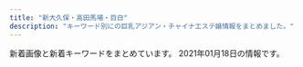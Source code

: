 ```yaml
---
title: "新大久保・高田馬場・目白"
description: "キーワード別にの巨乳アジアン・チャイナエステ嬢情報をまとめました。"
---
```


新着画像と新着キーワードをまとめています。
2021年01月18日の情報です。

<DmmAffiliateIns />
<KeywordTable
  shops={
    [
    {
        "name": "Lovely Heart \u5927\u4e45\u4fdd\u5225\u9928",
        "keywords": {
            "C": 35
        },
        "station": "JR\u5927\u4e45\u4fdd\u99c5\u5317\u53e3",
        "img_links": [
            "http://aes-treat.com/scdl/staff/11131mb.jpg",
            "http://aes-treat.com/scdl/staff/10721.jpg",
            "http://aes-treat.com/scdl/staff/11041.jpg",
            "http://aes-treat.com/scdl/staff/11051mb.jpg",
            "http://aes-treat.com/scdl/staff/10981.jpg",
            "http://aes-treat.com/scdl/staff/10721mb.jpg",
            "http://aes-treat.com/scdl/staff/11111.jpg",
            "http://aes-treat.com/scdl/staff/11091.jpg",
            "http://aes-treat.com/scdl/staff/10171mb.jpg",
            "http://aes-treat.com/scdl/staff/10651mb.jpg",
            "http://aes-treat.com/scdl/staff/10902.jpg",
            "http://aes-treat.com/scdl/staff/10981mb.jpg",
            "http://aes-treat.com/scdl/staff/10841.jpg",
            "http://aes-treat.com/scdl/staff/11121.jpg",
            "http://aes-treat.com/scdl/staff/10891.jpg",
            "http://aes-treat.com/scdl/staff/10842.jpg",
            "http://aes-treat.com/scdl/staff/10771.jpg",
            "http://aes-treat.com/scdl/staff/10941.jpg",
            "http://aes-treat.com/img/ttl_sister.png",
            "http://aes-treat.com/pic/top1.jpg",
            "http://aes-treat.com/scdl/staff/10811mb.jpg",
            "http://aes-treat.com/scdl/staff/10941mb.jpg",
            "http://aes-treat.com/scdl/staff/10861.jpg",
            "http://aes-treat.com/scdl/staff/10171.jpg",
            "http://aes-treat.com/i/files/homeimg.jpg",
            "http://aes-treat.com/scdl/staff/10901.jpg",
            "http://aes-treat.com/scdl/staff/10841mb.jpg",
            "http://aes-treat.com/scdl/staff/11161mb.jpg",
            "http://aes-treat.com/scdl/staff/10891mb.jpg",
            "http://aes-treat.com/pic/top2.jpg",
            "http://aes-treat.com/scdl/staff/11081.jpg",
            "http://aes-treat.com/scdl/staff/11151mb.jpg",
            "http://aes-treat.com/scdl/staff/10651.jpg",
            "http://aes-treat.com/img/ttl_staff.png",
            "http://aes-treat.com/scdl/staff/11151.jpg",
            "http://aes-treat.com/scdl/staff/10972.jpg",
            "http://aes-treat.com/scdl/staff/10861mb.jpg",
            "http://aes-treat.com/img/ttl_att.png",
            "http://aes-treat.com/img/ttl_mobile.jpg",
            "http://aes-treat.com/scdl/staff/11121mb.jpg",
            "http://aes-treat.com/scdl/staff/11091mb.jpg",
            "http://aes-treat.com/scdl/staff/11131.jpg",
            "http://aes-treat.com/scdl/staff/10811.jpg",
            "http://aes-treat.com/img/ttl_nouka.jpg",
            "http://aes-treat.com/scdl/staff/10771mb.jpg",
            "http://aes-treat.com/scdl/staff/11162.jpg",
            "http://aes-treat.com/scdl/staff/11111mb.jpg",
            "http://aes-treat.com/scdl/staff/10681mb.jpg",
            "http://aes-treat.com/scdl/staff/11171mb.jpg",
            "http://aes-treat.com/scdl/staff/11041mb.jpg",
            "http://aes-treat.com/scdl/staff/11081mb.jpg",
            "http://aes-treat.com/scdl/staff/10681.jpg",
            "http://aes-treat.com/scdl/staff/11161.jpg",
            "http://aes-treat.com/scdl/staff/10971mb.jpg",
            "http://aes-treat.com/scdl/staff/11171.jpg",
            "http://aes-treat.com/scdl/staff/11101mb.jpg",
            "http://aes-treat.com/scdl/staff/10971.jpg",
            "http://aes-treat.com/pic/head.jpg",
            "http://aes-treat.com/img/ttl_attbnr.jpg",
            "http://aes-treat.com/scdl/staff/10901mb.jpg",
            "http://aes-treat.com/scdl/staff/11101.jpg",
            "http://aes-treat.com/scdl/staff/11051.jpg",
            "http://aes-treat.com/img/system/campaign.jpg"
        ],
        "url": "http://aes-treat.com/"
    },
    {
        "url": "https://est-hana.com/",
        "keywords": {
            "E": 3,
            "C": 41
        },
        "station": "JR\u5927\u4e45\u4fdd\u99c5\u5317\u53e3",
        "img_links": [
            "https://est-hana.com/img/material/photorenew2rev1.jpg",
            "https://est-hana.com/img/material/month.png",
            "https://est-hana.com/img/girl/thumb/smain1912da4fa2da2e801312734721e1a44d8e19.jpg",
            "https://est-hana.com/img/girl/list/s86_face.jpg",
            "https://est-hana.com/img/material/returnbtn.png",
            "https://est-hana.com/img/girl/list/sface18449673a0eecbfdaab27d1a016ce6f4281.jpg",
            "https://est-hana.com/img/girl/thumb/smain1902e7f2a11706f93c08ab1eb76c57c0a501.jpg",
            "https://est-hana.com/img/girl/list/s88_face.jpg",
            "https://est-hana.com/img/girl/pickup/topgirl20140502225842.png",
            "https://est-hana.com/img/girl/main/s88_1.jpg",
            "https://est-hana.com/img/girl/list/slist199a8b144d9cbd006fc9dffdf23ad77de07.jpg",
            "https://est-hana.com/img/girl/thumb/s139_1.jpg",
            "https://est-hana.com/img/girl/pickup/pickup20181218104555.jpg",
            "https://est-hana.com/img/material/gm3_rollout.png",
            "https://est-hana.com/img/material/top_t3.png",
            "https://est-hana.com/img/material/staffdetail_t1.png",
            "https://est-hana.com/img/material/topflashimg1.jpg",
            "https://est-hana.com/img/girl/pickup/pickup20191214162524.jpg",
            "https://est-hana.com/img/girl/pickup/pickup20190118192257.jpg",
            "https://est-hana.com/img/material/click_tel_btn.png",
            "https://est-hana.com/img/girl/main/s77_1.jpg",
            "https://est-hana.com/img/girl/list/slist19753ce52e0264e81a8a42e5d3c84dd833e.jpg",
            "https://est-hana.com/img/material/sys_course1_rev2.png",
            "https://est-hana.com/img/girl/list/s139_list.jpg",
            "https://est-hana.com/img/girl/list/sface8365230fc40840a020ba3ed47600db4b4a.jpg",
            "https://est-hana.com/img/girl/list/s173_list.jpg",
            "https://est-hana.com/img/girl/thumb/smain1991a8b144d9cbd006fc9dffdf23ad77de07.jpg",
            "https://est-hana.com/img/girl/list/slist19053cc33bb85f739f63e84c2ae2c41c2eb.jpg",
            "https://est-hana.com/img/material/massap1.jpg",
            "https://est-hana.com/img/girl/list/s86_list.jpg",
            "https://est-hana.com/img/girl/thumb/s77_1.jpg",
            "https://est-hana.com/img/girl/main/s139_1.jpg",
            "https://est-hana.com/img/material/hosi5.png",
            "https://est-hana.com/img/girl/list/slist193a69a1a063a3159e298d18b691542266d.jpg",
            "https://est-hana.com/img/girl/list/sface191ec56c0d5cc68365ea11e2e52a40272d8.jpg",
            "https://est-hana.com/img/girl/main/smain1901e7f2a11706f93c08ab1eb76c57c0a501.jpg",
            "https://est-hana.com/img/girl/main/s75_1.jpg",
            "https://est-hana.com/img/girl/pickup/topgirl20141227182718.png",
            "https://est-hana.com/img/girl/list/slist110d5ce8a5906e2cdaf90af47c9395e0dff.jpg",
            "https://est-hana.com/img/girl/list/s180_face.jpg",
            "https://est-hana.com/img/material/gm5_rollout.png",
            "https://est-hana.com/img/girl/main/smain1911ec56c0d5cc68365ea11e2e52a40272d8.jpg",
            "https://est-hana.com/img/girl/thumb/smain1891e9ae2d8752cd8b9474ebd62df9909f9b.jpg",
            "https://est-hana.com/img/material/accsess_station.png",
            "https://est-hana.com/img/material/massap7.jpg",
            "https://est-hana.com/img/material/systme_t2.png",
            "https://est-hana.com/img/material/top_t2_img_rev2.jpg",
            "https://est-hana.com/img/girl/pickup/topgirl20180308214256.png",
            "https://est-hana.com/img/girl/pickup/topgirl20180526173824.png",
            "https://est-hana.com/img/girl/pickup/topgirl20161016054301.png",
            "https://est-hana.com/img/material/m1.png",
            "https://est-hana.com/img/girl/thumb/s173_2.jpg",
            "https://est-hana.com/img/material/detailwaku.png",
            "https://est-hana.com/img/girl/main/smain1871110bf62c88dcefca310cdc127f9b11f2.jpg",
            "https://est-hana.com/img/girl/thumb/smain197153ce52e0264e81a8a42e5d3c84dd833e.jpg",
            "https://est-hana.com/img/material/gm2_rollout.png",
            "https://est-hana.com/img/girl/pickup/pickup20190121202926.jpg",
            "https://est-hana.com/img/girl/thumb/s86_1.jpg",
            "https://est-hana.com/img/girl/thumb/smain18725b09cd881b1f036f9f4970616c10b474.jpg",
            "https://est-hana.com/img/girl/list/s173_face.jpg",
            "https://est-hana.com/img/material/d18.png",
            "https://est-hana.com/img/girl/main/smain1931e3a7504f14e2050f14cb6782d72bb46c.jpg",
            "https://est-hana.com/img/girl/thumb/s173_1.jpg",
            "https://est-hana.com/img/girl/thumb/smain193281777917c863b2cd265723b9cb5a3c32.jpg",
            "https://est-hana.com/img/girl/main/s173_1.jpg",
            "https://est-hana.com/img/girl/thumb/s77_2.jpg",
            "https://est-hana.com/img/material/staff_t1rev1.png",
            "https://est-hana.com/img/material/staff_t1.png",
            "https://est-hana.com/img/material/day.png",
            "https://est-hana.com/img/material/top_t5.png",
            "https://est-hana.com/img/girl/pickup/pickup20190118192153.jpg",
            "https://est-hana.com/img/girl/main/s86_1.jpg",
            "https://est-hana.com/img/girl/list/sface189e9ae2d8752cd8b9474ebd62df9909f9b.jpg",
            "https://est-hana.com/img/material/line1.png",
            "https://est-hana.com/img/girl/list/sface187386757ea62d773ca58e2457fc23b8e13.jpg",
            "https://est-hana.com/img/girl/list/sface110404ef9fc79e2a0a04d64b621c22a0c77.jpg",
            "https://est-hana.com/img/girl/list/sface193e3a7504f14e2050f14cb6782d72bb46c.jpg",
            "https://est-hana.com/img/girl/pickup/pickup20190528135649.jpg",
            "https://est-hana.com/img/girl/pickup/topgirl20140510202547.png",
            "https://est-hana.com/img/material/top_twitter.png",
            "https://est-hana.com/img/girl/pickup/pickup20141227182613.jpeg",
            "https://est-hana.com/img/material/gm1_rollout.png",
            "https://est-hana.com/img/girl/list/s139_face.jpg",
            "https://est-hana.com/img/material/top_t2.png",
            "https://est-hana.com/img/material/sys_etc.png",
            "https://est-hana.com/img/girl/thumb/smain184249673a0eecbfdaab27d1a016ce6f4281.jpg",
            "https://est-hana.com/img/girl/thumb/smain1871110bf62c88dcefca310cdc127f9b11f2.jpg",
            "https://est-hana.com/img/material/sys_course3_rev1.png",
            "https://est-hana.com/img/material/top_t4.png",
            "https://est-hana.com/img/material/sys_course2_rev2.png",
            "https://est-hana.com/img/girl/pickup/pickup20190227121102.jpg",
            "https://est-hana.com/img/material/w1.png",
            "https://est-hana.com/img/girl/list/s77_list.jpg",
            "https://est-hana.com/img/girl/thumb/smain1913da4fa2da2e801312734721e1a44d8e19.jpg",
            "https://est-hana.com/img/girl/main/smain1891e9ae2d8752cd8b9474ebd62df9909f9b.jpg",
            "https://est-hana.com/img/material/gm4_rollout.png",
            "https://est-hana.com/img/girl/pickup/pickup20191208191053.jpg",
            "https://est-hana.com/img/girl/list/s77_face.jpg",
            "https://est-hana.com/img/girl/pickup/topgirl20190528141109.png",
            "https://est-hana.com/img/whatnew/20200401_mask.jpg",
            "https://est-hana.com/img/girl/main/smain197153ce52e0264e81a8a42e5d3c84dd833e.jpg",
            "https://est-hana.com/img/material/massap4.jpg",
            "https://est-hana.com/img/material/photorenew4.jpg",
            "https://est-hana.com/img/material/massap5.jpg",
            "https://est-hana.com/img/whatnew/20200304.jpg",
            "https://est-hana.com/img/material/photorenew3.jpg",
            "https://est-hana.com/img/girl/thumb/smain184149673a0eecbfdaab27d1a016ce6f4281.jpg",
            "https://est-hana.com/img/girl/thumb/smain19725e2ed7efe2de621955e09d12295a13ee.jpg",
            "https://est-hana.com/img/girl/list/slist8365230fc40840a020ba3ed47600db4b4a.jpg",
            "https://est-hana.com/img/material/massap3.jpg",
            "https://est-hana.com/img/girl/list/sface19753ce52e0264e81a8a42e5d3c84dd833e.jpg",
            "https://est-hana.com/img/girl/thumb/smain1911ec56c0d5cc68365ea11e2e52a40272d8.jpg",
            "https://est-hana.com/img/girl/list/sface190e7f2a11706f93c08ab1eb76c57c0a501.jpg",
            "https://est-hana.com/img/girl/list/slist18449673a0eecbfdaab27d1a016ce6f4281.jpg",
            "https://est-hana.com/img/girl/list/slist187110f9d5212fd19d8b8410ec6bff294e6.jpg",
            "https://est-hana.com/img/girl/thumb/s88_1.jpg",
            "https://est-hana.com/img/girl/list/s163_list.jpg",
            "https://est-hana.com/img/girl/pickup/pickup20180526173711.jpg",
            "https://est-hana.com/img/girl/list/slist191ec56c0d5cc68365ea11e2e52a40272d8.jpg",
            "https://est-hana.com/img/girl/list/s88_list.jpg",
            "https://est-hana.com/img/camp/camp20210101.png",
            "https://est-hana.com/img/material/top_t6.png",
            "https://est-hana.com/img/girl/list/s75_list.jpg",
            "https://est-hana.com/img/material/massap6.jpg",
            "https://est-hana.com/img/girl/thumb/smain1901e7f2a11706f93c08ab1eb76c57c0a501.jpg",
            "https://est-hana.com/img/material/infopanel.png",
            "https://est-hana.com/img/material/sframe2014.png",
            "https://est-hana.com/img/material/gm6_rollout.png",
            "https://est-hana.com/img/material/photorenew1.jpg",
            "https://est-hana.com/img/girl/pickup/pickup20180830201105.jpg",
            "https://est-hana.com/img/girl/thumb/s75_1.jpg",
            "https://est-hana.com/img/girl/list/s180_list.jpg",
            "https://est-hana.com/img/girl/list/s163_face.jpg",
            "https://est-hana.com/img/material/hosi4.png",
            "https://est-hana.com/img/girl/thumb/s180_1.jpg",
            "https://est-hana.com/img/material/age.png",
            "https://est-hana.com/img/material/massa_t1.png",
            "https://est-hana.com/img/girl/main/s180_1.jpg",
            "https://est-hana.com/img/material/systme_t1.png",
            "https://est-hana.com/img/material/accsess_picter2.jpg",
            "https://est-hana.com/img/girl/main/smain1991a8b144d9cbd006fc9dffdf23ad77de07.jpg",
            "https://est-hana.com/img/girl/list/sface199a8b144d9cbd006fc9dffdf23ad77de07.jpg",
            "https://est-hana.com/img/girl/main/smain184149673a0eecbfdaab27d1a016ce6f4281.jpg",
            "https://est-hana.com/img/material/massap2.jpg",
            "https://est-hana.com/img/girl/list/slist189e9ae2d8752cd8b9474ebd62df9909f9b.jpg",
            "https://est-hana.com/img/girl/list/s75_face.jpg",
            "https://est-hana.com/img/material/photorenew5.jpg",
            "https://est-hana.com/img/girl/pickup/topgirl20180908131653.png",
            "https://est-hana.com/img/girl/thumb/s77_3.jpg",
            "https://est-hana.com/img/material/sys_option.png",
            "https://est-hana.com/img/whatnew/20200401min60.jpg",
            "https://est-hana.com/img/girl/thumb/smain1931e3a7504f14e2050f14cb6782d72bb46c.jpg"
        ],
        "name": "\u82b1"
    },
    {
        "keywords": {
            "86": 5,
            "E": 2,
            "D": 4,
            "C": 3,
            "88": 4
        },
        "img_links": [
            "http://www.aromaonly1.com/uploads/18799c1985ca7d1cd026808323ec51c2.jpg",
            "http://www.aromaonly1.com/uploads/b43afdf6c0db7020b472f89b05664984.jpg",
            "http://www.aromaonly1.com/images/index_01.jpg",
            "http://www.aromaonly1.com/uploads/822de08541e5f0a03b8fdd99ac777097.jpg",
            "http://www.aromaonly1.com/uploads/8e9e8b4d89b256773f17dff61368328c.jpg",
            "http://www.aromaonly1.com/uploads/ac75f516de3602f2ed5de1d9e2383a35.jpg",
            "http://www.aromaonly1.com/uploads/015cba9c432d730d26583fe998534fa6.jpg",
            "http://www.aromaonly1.com/images/index_12.jpg",
            "http://www.aromaonly1.com/uploads/2f5941103973429d3981087968a845a3.jpg",
            "http://www.aromaonly1.com/uploads/0d74a4af5e268e3562daa56048c13906.jpg",
            "http://www.aromaonly1.com/uploads/56e94a67d1aa4ea89d5f2064a387ab96.jpg",
            "http://www.aromaonly1.com/uploads/66dc68de1f9c001b6f15d52303314efc.jpg",
            "http://www.aromaonly1.com/images/index_18.jpg",
            "http://www.aromaonly1.com/images/link_10.jpg",
            "http://www.aromaonly1.com/images/index_02.jpg",
            "http://www.aromaonly1.com/uploads/c24b4a66b959c50d941c227e2167e47a.jpg",
            "http://www.aromaonly1.com/images/index_14.jpg",
            "http://www.aromaonly1.com/images/index_07.jpg",
            "http://www.aromaonly1.com/images/service_11.jpg",
            "http://www.aromaonly1.com/images/index_08.jpg",
            "http://www.aromaonly1.com/images/index_15.jpg",
            "http://www.aromaonly1.com/images/interior_10.jpg",
            "http://www.aromaonly1.com/images/service_10.jpg",
            "http://www.aromaonly1.com/images/index_21.jpg",
            "http://www.aromaonly1.com/uploads/6d6161355034da26e622af1b5469296f.jpg",
            "http://www.aromaonly1.com/images/index_06.jpg",
            "http://www.aromaonly1.com/uploads/3e6ede4dd71b9611bfc0fc01fff82057.jpg",
            "http://www.aromaonly1.com/uploads/33c6d79a06e306e309deefd74daa5ef6.jpg",
            "http://www.aromaonly1.com/images/index_03.jpg",
            "http://www.aromaonly1.com/uploads/269045fb02ee17a03b99afcdabc449fa.jpg",
            "http://www.aromaonly1.com/images/index_05.jpg",
            "http://www.aromaonly1.com/images/index_11.jpg",
            "http://www.aromaonly1.com/uploads/e01fa669285bc99ba782abfd90a08bb2.jpg",
            "http://www.aromaonly1.com/images/index_04.jpg",
            "http://www.aromaonly1.com/images/index_17.jpg",
            "http://www.aromaonly1.com/images/index_19.jpg",
            "http://www.aromaonly1.com/images/fanhui.png",
            "http://www.aromaonly1.com/uploads/5f4083d49285cbe64774b1bd70e86150.jpg",
            "http://www.aromaonly1.com/images/index_16.jpg",
            "http://www.aromaonly1.com/uploads/a4bfacdc272e1f3c3ee9884036dbf094.jpg",
            "http://www.aromaonly1.com/images/index_20.jpg",
            "http://www.aromaonly1.com/my_work/images/pic1.png",
            "http://www.aromaonly1.com/uploads/305e7816c9390b899011ef6e82855b7d.jpg",
            "http://www.aromaonly1.com/images/girls_10.jpg"
        ],
        "station": "JR\u9ad8\u7530\u99ac\u5834\u99c5",
        "url": "http://www.aromaonly1.com/",
        "name": "NEW ONLY ONE"
    },
    {
        "station": "JR\u9ad8\u7530\u99ac\u5834\u99c5\u65e9\u7a32\u7530\u53e3",
        "name": "\u98a8\u96c5\u5802 \uff5e\u3075\u3046\u304c\u3069\u3046\uff5e",
        "img_links": [
            "http://www.kity.work/staff/an.jpg",
            "http://www.kity.work/images/interior_t.jpg",
            "http://www.kity.work/images/head.jpg",
            "http://www.kity.work/images/s1.png",
            "http://www.kity.work/images/ac2.jpg",
            "http://www.kity.work/images/staff_t.jpg",
            "http://www.kity.work/images/2.jpg",
            "http://www.kity.work/images/tel.jpg",
            "http://www.kity.work/staff/minami.jpg",
            "http://www.kity.work/images/4.jpg",
            "http://www.kity.work/images/tg.jpg",
            "http://www.kity.work/img/aoi2.jpg",
            "http://www.kity.work/img/an2.jpg",
            "http://www.kity.work/staff/aoi.jpg",
            "http://www.kity.work/images/sys.jpg",
            "http://www.kity.work/img/minami1.jpg",
            "http://www.kity.work/images/news.jpg",
            "http://www.kity.work/img/an1.jpg",
            "http://www.kity.work/img/sara1.jpg",
            "http://www.kity.work/img/yuka1.jpg",
            "http://www.kity.work/img/minami2.jpg",
            "http://www.kity.work/images/5.jpg",
            "http://www.kity.work/img/aoi1.jpg",
            "http://www.kity.work/staff/sara.jpg",
            "http://www.kity.work/images/3.jpg",
            "http://www.kity.work/img/sara2.jpg",
            "http://www.kity.work/images/s1.jpg",
            "http://www.kity.work/images/1.jpg",
            "http://www.kity.work/images/int2.jpg",
            "http://www.kity.work/img/yuka2.jpg",
            "http://www.kity.work/staff/yuka.jpg",
            "http://www.kity.work/images/int1.jpg",
            "http://www.kity.work/images/up.jpg",
            "http://www.kity.work/images/s2.jpg"
        ],
        "keywords": {},
        "url": "http://www.kity.work/"
    },
    {
        "name": "\u7f8e\u82b1\u9999",
        "url": "https://relax501.webnode.jp/",
        "station": "JR\u65b0\u5927\u4e45\u4fdd\u99c5",
        "img_links": [
            "https://relax501.webnode.jp/_files/200000078-d0097d0099/200/madoka-0.jpg",
            "https://relax501.webnode.jp/_files/200000067-9be369be38/r1.jpg",
            "https://relax501.webnode.jp/_files/200000067-9be369be38/200/r1.jpg",
            "https://relax501.webnode.jp/_files/200000078-d0097d0099/madoka-0.jpg",
            "https://relax501.webnode.jp/_files/200000081-8d1f18d1f3/yuu.jpg",
            "https://relax501.webnode.jp/_files/200000065-1b9391b93c/2_22.jpg",
            "https://relax501.webnode.jp/_files/200000068-1dc6f1dc72/r2.jpg",
            "https://relax501.webnode.jp/_files/200000088-2c2d72c2da/200/rogo.jpg",
            "https://relax501.webnode.jp/_files/200000063-6c3f06c3f2/top-34.jpg",
            "https://relax501.webnode.jp/_files/200000065-1b9391b93c/200/2_22.jpg",
            "https://relax501.webnode.jp/_files/200000080-8e8bb8e8bd/yuki-8.jpg",
            "https://relax501.webnode.jp/_files/200000019-1f1a31f1a5/200/33.jpg",
            "https://relax501.webnode.jp/_files/200000063-6c3f06c3f2/200/top-34.jpg",
            "https://relax501.webnode.jp/_files/200000077-64e7364e77/200/anna-2.jpg",
            "https://relax501.webnode.jp/_files/200000080-8e8bb8e8bd/200/yuki-8.jpg",
            "https://relax501.webnode.jp/_files/200000077-64e7364e77/anna-2.jpg",
            "https://relax501.webnode.jp/_files/200000068-1dc6f1dc72/200/r2.jpg",
            "https://relax501.webnode.jp/_files/200000081-8d1f18d1f3/200/yuu.jpg"
        ],
        "keywords": {}
    },
    {
        "station": "JR\u5927\u4e45\u4fdd\u99c5\u5317\u53e3",
        "keywords": {},
        "img_links": [
            "http://kobo.mssg.jp/layer/images/top/top_08.png",
            "http://kobo.mssg.jp/images/info.png",
            "http://kobo.mssg.jp/layer/images/top/top_03.jpg",
            "http://kobo.mssg.jp/images/staff_8a.jpg",
            "http://kobo.mssg.jp/layer/images/top/top_01.jpg",
            "http://kobo.mssg.jp/layer/images/top/top_05.jpg",
            "http://kobo.mssg.jp/images/staff_bj4.png",
            "http://kobo.mssg.jp/images/staff_4.jpg",
            "http://kobo.mssg.jp/images/s_info.png",
            "http://kobo.mssg.jp/images/staff_5.jpg",
            "http://kobo.mssg.jp/layer/images/top.jpg",
            "http://kobo.mssg.jp/images/staff_bj1.png",
            "http://kobo.mssg.jp/layer/images/top/top_04.jpg",
            "http://kobo.mssg.jp/layer/images/top/top_06.jpg",
            "http://kobo.mssg.jp/images/staff_9b.jpg",
            "http://kobo.mssg.jp/images/staff_10a.jpg",
            "http://kobo.mssg.jp/images/staff_9a.jpg",
            "http://kobo.mssg.jp/layer/images/top/top_02.jpg",
            "http://kobo.mssg.jp/images/wenzi-staff.png",
            "http://kobo.mssg.jp/images/top2.jpg",
            "http://kobo.mssg.jp/images/staff_2a.jpg",
            "http://kobo.mssg.jp/images/top1.jpg",
            "http://kobo.mssg.jp/images/staff_2b.jpg",
            "http://kobo.mssg.jp/images/staff_8.jpg",
            "http://kobo.mssg.jp/images/1.jpg"
        ],
        "url": "http://kobo.mssg.jp/",
        "name": "\u6c34\u8272-\u30df\u30ba\u30a4\u30ed-"
    },
    {
        "url": "http://aes-salon.com/",
        "img_links": [
            "http://aes-salon.com/scdl/staff/10601.jpg",
            "http://aes-salon.com/img/ttl_staff.png",
            "http://aes-salon.com/i/files/homeimg.jpg",
            "http://aes-salon.com/pic/top2.jpg",
            "http://aes-salon.com/scdl/staff/10631.jpg",
            "http://aes-salon.com/scdl/staff/10602.jpg",
            "http://aes-salon.com/scdl/staff/10251.jpg",
            "http://aes-salon.com/scdl/staff/10462.jpg",
            "http://aes-salon.com/scdl/staff/10562.jpg",
            "http://aes-salon.com/scdl/staff/10092.jpg",
            "http://aes-salon.com/scdl/staff/10561mb.jpg",
            "http://aes-salon.com/img/access/road1.jpg",
            "http://aes-salon.com/scdl/staff/10122.jpg",
            "http://aes-salon.com/img/access/road4.jpg",
            "http://aes-salon.com/scdl/staff/10252.jpg",
            "http://aes-salon.com/scdl/staff/10631mb.jpg",
            "http://aes-salon.com/img/ttl_nouka.jpg",
            "http://aes-salon.com/scdl/staff/10671mb.jpg",
            "http://aes-salon.com/scdl/staff/10671.jpg",
            "http://aes-salon.com/img/access/road2.jpg",
            "http://aes-salon.com/scdl/staff/10411.jpg",
            "http://aes-salon.com/img/ttl_att.png",
            "http://aes-salon.com/scdl/staff/10571mb.jpg",
            "http://aes-salon.com/scdl/staff/10412.jpg",
            "http://aes-salon.com/scdl/staff/10502.jpg",
            "http://aes-salon.com/scdl/staff/10441mb.jpg",
            "http://aes-salon.com/scdl/staff/10641mb.jpg",
            "http://aes-salon.com/scdl/staff/10511mb.jpg",
            "http://aes-salon.com/scdl/staff/10471.jpg",
            "http://aes-salon.com/scdl/staff/10091.jpg",
            "http://aes-salon.com/scdl/staff/10342.jpg",
            "http://aes-salon.com/scdl/staff/10601mb.jpg",
            "http://aes-salon.com/scdl/staff/10592.jpg",
            "http://aes-salon.com/scdl/staff/10591mb.jpg",
            "http://aes-salon.com/scdl/staff/10351mb.jpg",
            "http://aes-salon.com/scdl/staff/10661mb.jpg",
            "http://aes-salon.com/img/access/roaddm.png",
            "http://aes-salon.com/scdl/staff/10411mb.jpg",
            "http://aes-salon.com/scdl/staff/10341mb.jpg",
            "http://aes-salon.com/scdl/staff/10641.jpg",
            "http://aes-salon.com/img/access/road3.jpg",
            "http://aes-salon.com/scdl/staff/10291mb.jpg",
            "http://aes-salon.com/scdl/staff/10121mb.jpg",
            "http://aes-salon.com/scdl/staff/10081.jpg",
            "http://aes-salon.com/scdl/staff/10591.jpg",
            "http://aes-salon.com/scdl/staff/10501.jpg",
            "http://aes-salon.com/scdl/staff/10082.jpg",
            "http://aes-salon.com/scdl/staff/10621.jpg",
            "http://aes-salon.com/scdl/staff/10351.jpg",
            "http://aes-salon.com/scdl/staff/10461.jpg",
            "http://aes-salon.com/scdl/staff/10291.jpg",
            "http://aes-salon.com/scdl/staff/10651.jpg",
            "http://aes-salon.com/pic/top1.jpg",
            "http://aes-salon.com/scdl/staff/10621mb.jpg",
            "http://aes-salon.com/scdl/staff/10472.jpg",
            "http://aes-salon.com/img/system/campaign.jpg",
            "http://aes-salon.com/scdl/staff/10341.jpg",
            "http://aes-salon.com/scdl/staff/10563.jpg",
            "http://aes-salon.com/img/ttl_sister.png",
            "http://aes-salon.com/scdl/staff/10121.jpg",
            "http://aes-salon.com/scdl/staff/10441.jpg",
            "http://aes-salon.com/scdl/staff/10651mb.jpg",
            "http://aes-salon.com/img/ttl_attbnr.jpg",
            "http://aes-salon.com/scdl/staff/10083.jpg",
            "http://aes-salon.com/scdl/staff/10251mb.jpg",
            "http://aes-salon.com/scdl/staff/10661.jpg",
            "http://aes-salon.com/img/ttl_mobile.jpg",
            "http://aes-salon.com/scdl/staff/10292.jpg",
            "http://aes-salon.com/scdl/staff/10091mb.jpg",
            "http://aes-salon.com/scdl/staff/10461mb.jpg",
            "http://aes-salon.com/scdl/staff/10511.jpg",
            "http://aes-salon.com/scdl/staff/10571.jpg",
            "http://aes-salon.com/img/ttl_bekan.jpg",
            "http://aes-salon.com/scdl/staff/10501mb.jpg",
            "http://aes-salon.com/pic/head.jpg",
            "http://aes-salon.com/scdl/staff/10081mb.jpg",
            "http://aes-salon.com/scdl/staff/10561.jpg",
            "http://aes-salon.com/scdl/staff/10471mb.jpg"
        ],
        "keywords": {
            "C": 34
        },
        "station": "JR\u5927\u4e45\u4fdd\u99c5\u5317\u53e3",
        "name": "Lovely Heart"
    },
    {
        "img_links": [
            "https://www.cocoro556.in/img/material/p2_t2_subt5.png",
            "https://www.cocoro556.in/img/material/p5_t1.png",
            "https://www.cocoro556.in/img/material/pd_st1.png",
            "https://www.cocoro556.in/img/girl/list/slist144346e3df3ff1cef1386c89c6ba9e9f72e.jpg",
            "https://www.cocoro556.in/img/girl/list/slist12642f85375ac3eb532582567360874d2d6.jpg",
            "https://www.cocoro556.in/img/girl/thumb/smain1442346e3df3ff1cef1386c89c6ba9e9f72e.jpg",
            "https://www.cocoro556.in/img/girl/thumb/smain126242f85375ac3eb532582567360874d2d6.jpg",
            "https://www.cocoro556.in/img/material/top_t3.png",
            "https://www.cocoro556.in/img/material/photost7.png",
            "https://www.cocoro556.in/img/material/pageheaderimg4.jpg",
            "https://www.cocoro556.in/img/girl/thumb/smain1441346e3df3ff1cef1386c89c6ba9e9f72e.jpg",
            "https://www.cocoro556.in/img/material/top_t1.png",
            "https://www.cocoro556.in/img/camp/camp20200426sub.jpg",
            "https://www.cocoro556.in/img/girl/thumb/smain1542a1f8e548a2959236fdd0e7abcde80ac7.jpg",
            "https://www.cocoro556.in/img/material/photost5.png",
            "https://www.cocoro556.in/img/material/p3_1_t1.png",
            "https://www.cocoro556.in/img/girl/thumb/smain1423ae12bc52cc115b3190fbe6a84a8ffa74.jpg",
            "https://www.cocoro556.in/img/material/top_t3_imgrev1.jpg",
            "https://www.cocoro556.in/img/material/p2_t2_subt4_m1.png",
            "https://www.cocoro556.in/img/material/p2_t2_sub_m1_3.png",
            "https://www.cocoro556.in/img/girl/main/smain155128648a02b629a70c40bc424b9302c3e1.jpg",
            "https://www.cocoro556.in/img/material/gm2_rollover.png",
            "https://www.cocoro556.in/img/girl/thumb/smain1462f806d031a1244ccfaa8b4d307f6ef6d7.jpg",
            "https://www.cocoro556.in/img/material/pd_st2.png",
            "https://www.cocoro556.in/img/material/p2_t2_subt5_m1.png",
            "https://www.cocoro556.in/img/material/gm3_rollout.png",
            "https://www.cocoro556.in/img/girl/thumb/smain14922dea5bdda380e76839c012ab24bd9f82.jpg",
            "https://www.cocoro556.in/img/girl/main/smain1491773ceed1a7cd35919e9c6866285fb943.jpg",
            "https://www.cocoro556.in/img/material/photost2rev1.png",
            "https://www.cocoro556.in/img/material/photost4rev1.png",
            "https://www.cocoro556.in/img/material/pd_st3.png",
            "https://www.cocoro556.in/img/girl/thumb/smain1443346e3df3ff1cef1386c89c6ba9e9f72e.jpg",
            "https://www.cocoro556.in/img/girl/thumb/smain14634879628e490d1ecf1cd7a9d727569f95.jpg",
            "https://www.cocoro556.in/img/material/p2_t2_sub_m1_2.png",
            "https://www.cocoro556.in/img/girl/thumb/smain155228648a02b629a70c40bc424b9302c3e1.jpg",
            "https://www.cocoro556.in/img/material/top_t2.png",
            "https://www.cocoro556.in/img/material/age_rollout.png",
            "https://www.cocoro556.in/img/girl/main/smain1421b75436b0012f83588e08b8d8eb48c8c2.jpg",
            "https://www.cocoro556.in/img/girl/thumb/smain126142f85375ac3eb532582567360874d2d6.jpg",
            "https://www.cocoro556.in/img/material/pageheaderimg3.jpg",
            "https://www.cocoro556.in/img/material/gm1_rollout.png",
            "https://www.cocoro556.in/img/material/top_t3_subt1.png",
            "https://www.cocoro556.in/img/girl/main/smain126142f85375ac3eb532582567360874d2d6.jpg",
            "https://www.cocoro556.in/img/girl/thumb/smain1421b75436b0012f83588e08b8d8eb48c8c2.jpg",
            "https://www.cocoro556.in/img/material/p6_t1.png",
            "https://www.cocoro556.in/img/material/gm2_rollout.png",
            "https://www.cocoro556.in/img/girl/thumb/smain155128648a02b629a70c40bc424b9302c3e1.jpg",
            "https://www.cocoro556.in/img/material/gm3_rollover.png",
            "https://www.cocoro556.in/img/material/gm4_rollout.png",
            "https://www.cocoro556.in/img/material/p6_t2.png",
            "https://www.cocoro556.in/img/girl/thumb/smain163122954962968a79edd4eae79b844b9988.jpg",
            "https://www.cocoro556.in/img/material/p2_t2_subt3.png",
            "https://www.cocoro556.in/img/material/photost3rev1.png",
            "https://www.cocoro556.in/img/girl/thumb/smain1541a1f8e548a2959236fdd0e7abcde80ac7.jpg",
            "https://www.cocoro556.in/img/material/accminimgrev1.jpg",
            "https://www.cocoro556.in/img/girl/main/smain1441346e3df3ff1cef1386c89c6ba9e9f72e.jpg",
            "https://www.cocoro556.in/img/girl/list/slist154a1f8e548a2959236fdd0e7abcde80ac7.jpg",
            "https://www.cocoro556.in/img/material/p6_t2_subt1.png",
            "https://www.cocoro556.in/img/material/pageheaderimg2.jpg",
            "https://www.cocoro556.in/img/whatnew/cocoro2021.png",
            "https://www.cocoro556.in/img/girl/list/slist142b75436b0012f83588e08b8d8eb48c8c2.jpg",
            "https://www.cocoro556.in/img/material/pd_number.png",
            "https://www.cocoro556.in/img/girl/thumb/smain1422b75436b0012f83588e08b8d8eb48c8c2.jpg",
            "https://www.cocoro556.in/img/material/gm6_rollout.png",
            "https://www.cocoro556.in/img/material/p2_t2.png",
            "https://www.cocoro556.in/img/girl/thumb/smain126332fd72809eba38056753c1720b05d8d5.jpg",
            "https://www.cocoro556.in/img/material/gm1_rollover.png",
            "https://www.cocoro556.in/img/material/mobilesite.png",
            "https://www.cocoro556.in/img/material/p6_t3.png",
            "https://www.cocoro556.in/img/girl/thumb/smain1461f806d031a1244ccfaa8b4d307f6ef6d7.jpg",
            "https://www.cocoro556.in/img/girl/main/smain1461f806d031a1244ccfaa8b4d307f6ef6d7.jpg",
            "https://www.cocoro556.in/img/material/p2_t2_sub_m1_1.png",
            "https://www.cocoro556.in/img/girl/thumb/smain1493773ceed1a7cd35919e9c6866285fb943.jpg",
            "https://www.cocoro556.in/img/material/pageheaderimg1.jpg",
            "https://www.cocoro556.in/img/material/p2_t2_subt2.png",
            "https://www.cocoro556.in/img/material/leftinfo.png",
            "https://www.cocoro556.in/img/material/p3_t1.png",
            "https://www.cocoro556.in/img/girl/list/slist15565c84cfd25159bbfcf85c63899ef5f53.jpg",
            "https://www.cocoro556.in/img/girl/main/smain1541a1f8e548a2959236fdd0e7abcde80ac7.jpg",
            "https://www.cocoro556.in/img/material/p2_t2_subt4.png",
            "https://www.cocoro556.in/img/material/p6_t3_subt1.png",
            "https://www.cocoro556.in/img/girl/list/slist16322954962968a79edd4eae79b844b9988.jpg",
            "https://www.cocoro556.in/img/material/gm5_rollout.png",
            "https://www.cocoro556.in/img/material/gm5_rollover.png",
            "https://www.cocoro556.in/img/girl/list/slist149773ceed1a7cd35919e9c6866285fb943.jpg",
            "https://www.cocoro556.in/img/girl/thumb/smain1543ab2e0ee9f9fde8103e9fe80e33b07761.jpg",
            "https://www.cocoro556.in/img/material/gm6_rollover.png",
            "https://www.cocoro556.in/img/camp/camp20210107.jpg",
            "https://www.cocoro556.in/img/material/p2_t2_subt1.png",
            "https://www.cocoro556.in/img/material/ftel.png",
            "https://www.cocoro556.in/img/material/photost6.png",
            "https://www.cocoro556.in/img/material/p2_t2_subt5_m2.png",
            "https://www.cocoro556.in/img/girl/main/smain163122954962968a79edd4eae79b844b9988.jpg",
            "https://www.cocoro556.in/img/material/top_t4.png",
            "https://www.cocoro556.in/img/girl/thumb/smain1491773ceed1a7cd35919e9c6866285fb943.jpg",
            "https://www.cocoro556.in/img/material/photost1.png",
            "https://www.cocoro556.in/img/girl/list/slist146f806d031a1244ccfaa8b4d307f6ef6d7.jpg"
        ],
        "station": "JR\u5927\u4e45\u4fdd\u99c5\u5317\u53e3",
        "name": "COCORO",
        "keywords": {
            "C": 20,
            "E": 1
        },
        "url": "https://www.cocoro556.in/"
    },
    {
        "url": "http://p-aroma.work/",
        "img_links": [
            "http://p-aroma.work/images/tel.jpg",
            "http://p-aroma.work/images/3.jpg",
            "http://p-aroma.work/images/head.jpg",
            "http://p-aroma.work/img/ayaka1.png",
            "http://p-aroma.work/staff/kasumi.jpg",
            "http://p-aroma.work/images/interior_t.png",
            "http://p-aroma.work/images/s1.png",
            "http://p-aroma.work/images/1.jpg",
            "http://p-aroma.work/images/news.jpg",
            "http://p-aroma.work/images/4.jpg",
            "http://p-aroma.work/images/6.jpg",
            "http://p-aroma.work/staff/mirai.jpg",
            "http://p-aroma.work/img/rina1.png",
            "http://p-aroma.work/images/int1.png",
            "http://p-aroma.work/images/sys.png",
            "http://p-aroma.work/staff/ayaka.jpg",
            "http://p-aroma.work/img/mayu1.png",
            "http://p-aroma.work/staff/mayu.jpg",
            "http://p-aroma.work/staff/rina.jpg",
            "http://p-aroma.work/images/mobile.jpg",
            "http://p-aroma.work/images/s1.jpg",
            "http://p-aroma.work/images/staff_t.png",
            "http://p-aroma.work/img/kasumi1.png",
            "http://p-aroma.work/images/s2.jpg",
            "http://p-aroma.work/img/mirai1.png",
            "http://p-aroma.work/images/2.jpg",
            "http://p-aroma.work/images/int2.png"
        ],
        "station": "JR\u5927\u4e45\u4fdd\u99c5\u5317\u53e3",
        "keywords": {},
        "name": "\u7652\u3057\u306e\u51fa\u4f1a\u3044"
    },
    {
        "name": "Angel",
        "station": "JR\u9ad8\u7530\u99ac\u5834\u99c5",
        "img_links": [
            "https://angel.abnavi.info/images/top.jpg",
            "https://angel.abnavi.info/photos/sites/7/2020/07/2020073006120917.jpg",
            "https://angel.abnavi.info/photos/sites/7/2020/07/2020073005201940.jpg",
            "https://angel.abnavi.info/images/s_news.png",
            "https://angel.abnavi.info/images/news_bj3.jpg",
            "https://angel.abnavi.info/images/end.png",
            "https://angel.abnavi.info/photos/sites/7/2020/10/2020101305350920.jpg",
            "https://angel.abnavi.info/photos/sites/7/2020/11/2020110606371089.jpg",
            "https://angel.abnavi.info/photos/sites/7/2020/09/2020092301333424.jpg",
            "https://angel.abnavi.info/images/s_staff.jpg",
            "https://angel.abnavi.info/images/nbj3.jpg",
            "https://angel.abnavi.info/images/room2.jpg",
            "https://angel.abnavi.info/images/room3.jpg",
            "https://angel.abnavi.info/images/room4.jpg",
            "https://angel.abnavi.info/photos/sites/7/2020/07/2020073005202048.jpg",
            "https://angel.abnavi.info/images/nbj1.jpg",
            "https://angel.abnavi.info/images/room1.jpg"
        ],
        "keywords": {
            "87": 1,
            "85": 1,
            "D": 5,
            "C": 14,
            "86": 4
        },
        "url": "https://angel.abnavi.info/"
    },
    {
        "name": "Familiar\u30fb\u30d5\u30a1\u30df\u30ea\u30fc\u30a2",
        "url": "http://familiar.tyo.cm/",
        "keywords": {
            "C": 2,
            "85": 18,
            "83": 9,
            "E": 36,
            "88": 27,
            "86": 94,
            "87": 72,
            "D": 182
        },
        "img_links": [
            "http://familiar.tyo.cm/photos/sites/37/2019/06/2019062210030384.jpg",
            "http://familiar.tyo.cm/images/top.png",
            "http://familiar.tyo.cm/photos/sites/37/2019/03/2019032406115312.jpg",
            "http://familiar.tyo.cm/images/s_staff.jpg",
            "http://familiar.tyo.cm/photos/sites/37/2019/10/2019102502193826.jpg",
            "http://familiar.tyo.cm/photos/sites/37/2019/03/2019031806471671.jpg",
            "http://familiar.tyo.cm/photos/sites/37/2018/12/2018121903022968.jpg",
            "http://familiar.tyo.cm/photos/sites/37/2019/03/2019032406115598.jpg",
            "http://familiar.tyo.cm/photos/sites/37/2019/12/201912130833132.jpg",
            "http://familiar.tyo.cm/photos/sites/37/2018/12/2018121903013346.jpg",
            "http://familiar.tyo.cm/images/s_news.jpg",
            "http://familiar.tyo.cm/photos/sites/37/2019/03/2019032406115446.jpg",
            "http://familiar.tyo.cm/photos/sites/37/2019/10/2019102502193551.jpg",
            "http://familiar.tyo.cm/photos/sites/37/2019/12/2019120401354980.jpg",
            "http://familiar.tyo.cm/photos/sites/37/2019/10/2019100304481325.jpg",
            "http://familiar.tyo.cm/photos/sites/37/2019/03/2019032406115491.jpg",
            "http://familiar.tyo.cm/photos/sites/37/2019/11/2019112902341792.jpg",
            "http://familiar.tyo.cm/photos/sites/37/2019/12/2019120401355046.jpg",
            "http://familiar.tyo.cm/photos/sites/37/2019/12/2019120502264671.jpg",
            "http://familiar.tyo.cm/photos/sites/37/2019/06/2019060406241084.jpg",
            "http://familiar.tyo.cm/photos/sites/37/2019/06/2019060406161857.jpg",
            "http://familiar.tyo.cm/photos/sites/37/2019/06/2019061502562797.jpg",
            "http://familiar.tyo.cm/photos/sites/37/2019/12/2019120401354873.jpg",
            "http://familiar.tyo.cm/images/s_link.jpg",
            "http://familiar.tyo.cm/photos/sites/37/2019/09/2019090503385014.jpg",
            "http://familiar.tyo.cm/photos/sites/37/2019/03/2019032406115451.jpg",
            "http://familiar.tyo.cm/photos/sites/37/2019/03/2019032406115311.jpg",
            "http://familiar.tyo.cm/photos/sites/37/2019/06/2019061502562745.jpg",
            "http://familiar.tyo.cm/photos/sites/37/2019/11/2019110802115992.jpg",
            "http://familiar.tyo.cm/photos/sites/37/2019/11/2019112002511160.jpg",
            "http://familiar.tyo.cm/images/mobile.jpg",
            "http://familiar.tyo.cm/images/1.png",
            "http://familiar.tyo.cm/images/tel.png",
            "http://familiar.tyo.cm/photos/sites/37/2019/12/2019120502265383.jpg",
            "http://familiar.tyo.cm/photos/sites/37/2019/06/201906040617136.jpg",
            "http://familiar.tyo.cm/photos/sites/37/2019/09/201909270657496.jpg",
            "http://familiar.tyo.cm/photos/sites/37/2019/10/2019102408541458.jpg",
            "http://familiar.tyo.cm/photos/sites/37/2019/06/2019061502562798.jpg",
            "http://familiar.tyo.cm/photos/sites/37/2019/03/2019032406115440.jpg"
        ],
        "station": "JR\u65b0\u5927\u4e45\u4fdd\u99c5"
    },
    {
        "name": "\u30ab\u30d5\u30a7\u306e\u5bb6",
        "url": "http://gogonoheya.ies.fun/",
        "img_links": [
            "http://gogonoheya.ies.fun/images/room3.jpg",
            "http://gogonoheya.ies.fun/images/end.png",
            "http://gogonoheya.ies.fun/images/link.jpg",
            "http://gogonoheya.ies.fun/photos/sites/66/2020/07/2020072317322797.jpg",
            "http://gogonoheya.ies.fun/images/mobile.jpg",
            "http://gogonoheya.ies.fun/photos/sites/66/2020/07/2020072317323579.jpg",
            "http://gogonoheya.ies.fun/photos/sites/66/2020/12/2020121514115288.jpg",
            "http://gogonoheya.ies.fun/photos/sites/66/2020/09/2020091615070327.jpg",
            "http://gogonoheya.ies.fun/images/room4.jpg",
            "http://gogonoheya.ies.fun/images/room1.jpg",
            "http://gogonoheya.ies.fun/photos/sites/66/2020/12/2020121410194024.jpg",
            "http://gogonoheya.ies.fun/images/staff.jpg",
            "http://gogonoheya.ies.fun/images/room2.jpg",
            "http://gogonoheya.ies.fun/images/top.jpg",
            "http://gogonoheya.ies.fun/photos/sites/66/2020/08/2020080313461364.jpg"
        ],
        "keywords": {
            "85": 12,
            "D": 30,
            "87": 6,
            "86": 12
        },
        "station": "JR\u5927\u4e45\u4fdd\u99c5\u5317\u53e3"
    },
    {
        "name": "Honey At Home \u30cf\u30cb\u30fc\u30a2\u30c3\u30c8\u30db\u30fc\u30e0",
        "img_links": [
            "http://www.china-es.info/images/rec2.jpg",
            "http://www.china-es.info/images/interior_t.jpg",
            "http://www.china-es.info/images/staff_t.jpg",
            "http://www.china-es.info/images/menu/top.jpg",
            "http://www.china-es.info/images/menu/interior.jpg",
            "http://www.china-es.info/images/sys1.jpg",
            "http://www.china-es.info/images/sys3.jpg",
            "http://www.china-es.info/img/hibiki1.jpg",
            "http://www.china-es.info/img/ringo1.jpg",
            "http://www.china-es.info/images/int4.jpg",
            "http://www.china-es.info/images/rec1.jpg",
            "http://www.china-es.info/images/int3.jpg",
            "http://www.china-es.info/img/nana1.jpg",
            "http://www.china-es.info/images/mobile.jpg",
            "http://www.china-es.info/images/sys2.jpg",
            "http://www.china-es.info/images/int2.jpg",
            "http://www.china-es.info/images/top.jpg",
            "http://www.china-es.info/images/news.jpg",
            "http://www.china-es.info/images/head.jpg",
            "http://www.china-es.info/images/menu/staff.jpg",
            "http://www.china-es.info/images/int1.jpg",
            "http://www.china-es.info/img/nana2.jpg"
        ],
        "station": "JR\u9ad8\u7530\u99ac\u5834\u99c5\u65e9\u7a32\u7530\u53e3",
        "url": "http://www.china-es.info/",
        "keywords": {}
    },
    {
        "img_links": [
            "http://esthe.top/images/Bottom_02.jpg",
            "http://esthe.top/images/staff_images/staff_07a.jpg",
            "http://esthe.top/images/room_images/gallery-03.jpg",
            "http://esthe.top/images/demo/slider/tooltips/slide4.png",
            "http://esthe.top/images/an_1_04.jpg",
            "http://esthe.top/images/room_images/index-02.jpg",
            "http://esthe.top/images/an_2_03.jpg",
            "http://esthe.top/images/staff_images/staff_09b.jpg",
            "http://esthe.top/images/Bottom_01.jpg",
            "http://esthe.top/images/acs_ima/access-02.jpg",
            "http://esthe.top/images/room_images/index-01.jpg",
            "http://esthe.top/images/acs_ima/access-03.jpg",
            "http://esthe.top/images/acs_ima/access-01.jpg",
            "http://esthe.top/images/staff_images/staff_09a.jpg",
            "http://esthe.top/images/room_images/gallery-02.jpg",
            "http://esthe.top/images/staff_images/staff_010b.jpg",
            "http://esthe.top/images/staff_images/staff_01a.jpg",
            "http://esthe.top/images/demo/slider/images/slide1.png",
            "http://esthe.top/images/acs_ima/access-04.jpg",
            "http://esthe.top/images/demo/slider/images/slide3.png",
            "http://esthe.top/images/demo/slider/tooltips/slide1.png",
            "http://esthe.top/images/demo/slider/tooltips/slide2.png",
            "http://esthe.top/images/an_1_07.jpg",
            "http://esthe.top/images/an_1_05.jpg",
            "http://esthe.top/images/staff_images/staff_010a.jpg",
            "http://esthe.top/images/an_2_05.jpg",
            "http://esthe.top/images/demo/slider/tooltips/slide5.png",
            "http://esthe.top/images/room_images/gallery-06.jpg",
            "http://esthe.top/images/demo/slider/tooltips/slide3.png",
            "http://esthe.top/images/room_images/gallery-04.jpg",
            "http://esthe.top/images/staff_images/staff_04b.jpg",
            "http://esthe.top/images/room_images/gallery-05.jpg",
            "http://esthe.top/images/an_1_02.jpg",
            "http://esthe.top/images/an_1_03.jpg",
            "http://esthe.top/images/an_2_06.jpg",
            "http://esthe.top/images/an_2_04.jpg",
            "http://esthe.top/images/staff_images/staff_07b.jpg",
            "http://esthe.top/images/staff_images/staff_01b.jpg",
            "http://esthe.top/images/demo/slider/images/slide5.png",
            "http://esthe.top/images/staff_images/staff_04a.jpg",
            "http://esthe.top/images/an_2_07.jpg",
            "http://esthe.top/images/an_1_06.jpg",
            "http://esthe.top/images/QRcode.jpg",
            "http://esthe.top/images/demo/slider/images/slide2.png",
            "http://esthe.top/images/demo/slider/images/slide4.png",
            "http://esthe.top/images/an_2_02.jpg",
            "http://esthe.top/images/room_images/gallery-01.jpg"
        ],
        "url": "http://esthe.top/",
        "keywords": {},
        "station": "JR\u9ad8\u7530\u99ac\u5834\u99c5\u6771\u53e3",
        "name": "RAN\uff5e\u30e9\u30f3\uff5e"
    },
    {
        "station": "JR\u9ad8\u7530\u99ac\u5834\u99c5\u65e9\u7a32\u7530\u53e3",
        "name": "\u60a0\u30a8\u30b9\u30c6",
        "url": "http://www.y-rlx.site/",
        "img_links": [
            "http://www.y-rlx.site/images/index_02.jpg",
            "http://www.y-rlx.site/images/upload/thumb/0fba3207fb3c4467.jpg",
            "http://www.y-rlx.site/girl/04.jpg",
            "http://www.y-rlx.site/images/index_19.jpg",
            "http://www.y-rlx.site/images/index_06.jpg",
            "http://www.y-rlx.site/images/index_08.jpg",
            "http://www.y-rlx.site/girl/05.jpg",
            "http://www.y-rlx.site/images/upload/thumb/e8190e2180eba7c5.jpg",
            "http://www.y-rlx.site/images/upload/thumb/c69d7050fbdbb36f.jpg",
            "http://www.y-rlx.site/images/rec_09.jpg",
            "http://www.y-rlx.site/images/rec.jpg",
            "http://www.y-rlx.site/images/index_01.jpg",
            "http://www.y-rlx.site/images/upload/thumb/02b4e6896e30ae85.jpg",
            "http://www.y-rlx.site/images/upload/thumb/ed8b0cbb7323414a.jpg",
            "http://www.y-rlx.site/girl/02.jpg",
            "http://www.y-rlx.site/images/info.jpg",
            "http://www.y-rlx.site/images/upload/thumb/09ac55d22a602603.jpg",
            "http://www.y-rlx.site/images/staff_09.jpg",
            "http://www.y-rlx.site/images/upload/thumb/2c7fdde9ad97892b.jpg",
            "http://www.y-rlx.site/images/index_07.jpg",
            "http://y-rlx.site/images/index_04.jpg",
            "http://www.y-rlx.site/images/index_11.jpg",
            "http://www.y-rlx.site/images/upload/thumb/5dc2d5e0b6195104.jpg",
            "http://www.y-rlx.site/images/index_09.jpg",
            "http://www.y-rlx.site/images/index_18.jpg",
            "http://www.y-rlx.site/images/upload/thumb/e93a788af7ec0040.jpg",
            "http://www.y-rlx.site/images/index_05.jpg",
            "http://www.y-rlx.site/images/index_04.jpg",
            "http://www.y-rlx.site/images/info_09.jpg",
            "http://www.y-rlx.site/images/index_13.jpg",
            "http://y-rlx.site/images/index_07.jpg",
            "http://www.y-rlx.site/images/upload/thumb/42f21da5175af4b4.jpg",
            "http://www.y-rlx.site/girl/03.jpg",
            "http://www.y-rlx.site/images/upload/thumb/e0a26e58e17a1416.jpg",
            "http://www.y-rlx.site/images/upload/thumb/55cf68e3bb41cd32.jpg",
            "http://www.y-rlx.site/images/index_20.jpg",
            "http://www.y-rlx.site/images/index_15.jpg",
            "http://www.y-rlx.site/images/index_03.jpg",
            "http://www.y-rlx.site/images/index_10.jpg",
            "http://www.y-rlx.site/girl/01.jpg",
            "http://www.y-rlx.site/images/card.jpg"
        ],
        "keywords": {
            "D": 1,
            "88": 3,
            "C": 5,
            "87": 3
        }
    },
    {
        "name": "\u99ac\u5834one",
        "url": "http://familiar.ests.jp/",
        "station": "JR\u9ad8\u7530\u99ac\u5834\u99c5\u65e9\u7a32\u7530\u53e3",
        "img_links": [
            "http://familiar.ests.jp/photos/sites/33/2020/10/2020101409554799.jpg",
            "http://familiar.ests.jp/images/bian.jpg",
            "http://familiar.ests.jp/photos/sites/33/2019/09/2019092718554568.jpg",
            "http://familiar.ests.jp/images/top.jpg",
            "http://familiar.ests.jp/images/acc.png",
            "http://familiar.ests.jp/images/news.png",
            "http://familiar.ests.jp/photos/sites/33/2020/10/2020101901153954.jpg",
            "http://familiar.ests.jp/images/staff_bj4s.png",
            "http://familiar.ests.jp/images/staff_bj1s.png",
            "http://familiar.ests.jp/images/mobile.jpg",
            "http://familiar.ests.jp/images/s_staff.png",
            "http://familiar.ests.jp/images/s_link.png",
            "http://familiar.ests.jp/images/service.jpg",
            "http://familiar.ests.jp/photos/sites/33/2019/09/2019092718570723.jpg",
            "http://familiar.ests.jp/images/info.png",
            "http://familiar.ests.jp/photos/sites/33/2019/07/2019073009094778.jpg",
            "http://familiar.ests.jp/images/nei_bj1.png",
            "http://familiar.ests.jp/photos/sites/33/2019/09/2019092318545965.jpg",
            "http://familiar.ests.jp/images/s_service.png"
        ],
        "keywords": {
            "83": 3,
            "C": 18,
            "86": 3
        }
    },
    {
        "station": "JR\u5927\u4e45\u4fdd\u99c5\u5357\u53e3",
        "name": "\u30df\u30eb\u30af",
        "url": "http://milk.tyo.cm/",
        "keywords": {
            "85": 10,
            "C": 11,
            "86": 10,
            "D": 20
        },
        "img_links": [
            "http://milk.tyo.cm/photos/sites/72/2020/12/2020121505155035.jpg",
            "http://milk.tyo.cm/images/blog.jpg",
            "http://milk.tyo.cm/images/sp_tit_pick.png",
            "http://milk.tyo.cm/images/link_nav02.png",
            "http://milk.tyo.cm/images/top.png",
            "http://milk.tyo.cm/images/com_tel.png",
            "http://milk.tyo.cm/photos/sites/72/2020/11/202011100524008.jpg",
            "http://milk.tyo.cm/images/room1_l.jpg",
            "http://milk.tyo.cm/images/room4_l.jpg",
            "http://milk.tyo.cm/images/img_service01.jpg",
            "http://milk.tyo.cm/photos/sites/72/2020/12/2020120807375347.jpg",
            "http://milk.tyo.cm/images/sp_nav03.png",
            "http://milk.tyo.cm/images/sp_nav02.png",
            "http://milk.tyo.cm/images/link_nav01.png",
            "http://milk.tyo.cm/images/link_nav04.png",
            "http://milk.tyo.cm/images/room2_l.jpg",
            "http://milk.tyo.cm/images/img_service02.jpg",
            "http://milk.tyo.cm/photos/sites/72/2020/06/2020061206443832.jpg",
            "http://milk.tyo.cm/images/tit_pick.png",
            "http://milk.tyo.cm/images/link_nav03.png",
            "http://milk.tyo.cm/images/link_nav05.png",
            "http://milk.tyo.cm/images/ico_headline.png",
            "http://milk.tyo.cm/images/bg_cont03.png",
            "http://milk.tyo.cm/images/sp_header.jpg",
            "http://milk.tyo.cm/images/tit_staff.png",
            "http://milk.tyo.cm/photos/sites/72/2020/06/2020061206444417.jpg",
            "http://milk.tyo.cm/images/re.png",
            "http://milk.tyo.cm/images/sp_nav01.png",
            "http://milk.tyo.cm/images/room3_l.jpg",
            "http://milk.tyo.cm/images/img_service04.jpg",
            "http://milk.tyo.cm/images/tit_service.png",
            "http://milk.tyo.cm/images/img_service03.jpg",
            "http://milk.tyo.cm/images/bg_cont01.png"
        ]
    },
    {
        "name": "\u6625\u306e\u5922",
        "img_links": [
            "http://www.harunoyume.com/images/service-image.jpg",
            "http://www.harunoyume.com/images/campaign.jpg",
            "http://www.harunoyume.com/images/discount.jpg",
            "http://www.harunoyume.com/images/covergirl.jpg"
        ],
        "url": "http://www.harunoyume.com/",
        "station": "JR\u65b0\u5927\u4e45\u4fdd\u99c5",
        "keywords": {}
    },
    {
        "url": "http://www.enchuen.com/",
        "station": "JR\u65b0\u5927\u4e45\u4fdd\u99c5",
        "img_links": [
            "http://www.enchuen.com/images/btn_gnavi03_no.png",
            "http://www.enchuen.com/images/btn_gnavi04_no.png",
            "http://www.enchuen.com/images/icon_eng.png",
            "http://www.enchuen.com/images/mail_header.png",
            "http://www.enchuen.com/images/img_service05.png",
            "http://www.enchuen.com/images/therapist_noa.jpg",
            "http://www.enchuen.com/images/therapist_kaori.jpg",
            "http://www.enchuen.com/images/q_qa.png",
            "http://www.enchuen.com/images/interior03.jpg",
            "http://www.enchuen.com/images/h2_link01.png",
            "http://www.enchuen.com/images/interior01_s.jpg",
            "http://www.enchuen.com/images/img_service02.png",
            "http://www.enchuen.com/images/h2_alliancegide.png",
            "http://www.enchuen.com/images/img_service06.png",
            "http://www.enchuen.com/images/therapist_kaori_s.jpg",
            "http://www.enchuen.com/images/img_service07.png",
            "http://www.enchuen.com/images/ins_footer.png",
            "http://www.enchuen.com/images/h2_instagam.png",
            "http://www.enchuen.com/images/therapist_yona.jpg",
            "http://www.enchuen.com/images/ins_header.png",
            "http://www.enchuen.com/images/mess_footer.png",
            "http://www.enchuen.com/images/tw_header.png",
            "http://www.enchuen.com/images/top_slider4.jpg",
            "http://www.enchuen.com/images/top_slider3.jpg",
            "http://www.enchuen.com/images/interior03_s.jpg",
            "http://www.enchuen.com/images/h2_information.png",
            "http://www.enchuen.com/images/h2_linkban.png",
            "http://www.enchuen.com/images/img_slider02.png",
            "http://www.enchuen.com/images/h2_twitter.png",
            "http://www.enchuen.com/images/pickmessage01.png",
            "http://www.enchuen.com/images/interior02_s.jpg",
            "http://www.enchuen.com/images/h2_servicecontents.png",
            "http://www.enchuen.com/images/btn_gnavi06_no.png",
            "http://www.enchuen.com/images/top_slider5.jpg",
            "http://www.enchuen.com/images/btn_gnavi02_no.png",
            "http://www.enchuen.com/images/img_service03.png",
            "http://www.enchuen.com/images/therapist_noa_s.jpg",
            "http://www.enchuen.com/images/tw_footer.png",
            "http://www.enchuen.com/images/interior04_s.jpg",
            "http://www.enchuen.com/images/therapist_yona_s.jpg",
            "http://www.enchuen.com/images/interior01.jpg",
            "http://www.enchuen.com/images/icon_chi.png",
            "http://www.enchuen.com/images/tel_header.png",
            "http://www.enchuen.com/images/ban-tel.png",
            "http://www.enchuen.com/images/img_slider03.png",
            "http://www.enchuen.com/images/img_comimgsoon.jpg",
            "http://www.enchuen.com/images/h2_qa.png",
            "http://www.enchuen.com/images/a_qa.png",
            "http://www.enchuen.com/images/btn_gnavi01_no.png",
            "http://www.enchuen.com/images/top_slider1.jpg",
            "http://www.enchuen.com/images/h2_contact.png",
            "http://www.enchuen.com/images/pagetop.png",
            "http://www.enchuen.com/images/interior02.jpg",
            "http://www.enchuen.com/images/top_slider2.jpg",
            "http://www.enchuen.com/images/img_aromaoil.png",
            "http://www.enchuen.com/images/img_service01.png",
            "http://www.enchuen.com/images/btn_gnavi05_no.png",
            "http://www.enchuen.com/images/h2_alliancegide2.png",
            "http://www.enchuen.com/images/top_slider6.jpg",
            "http://www.enchuen.com/images/interior04.jpg",
            "http://www.enchuen.com/images/img_service04.png",
            "http://www.enchuen.com/images/h2_alltherapist.png",
            "http://www.enchuen.com/images/img_slider01.png"
        ],
        "name": "\u7e01\u4e2d\u7e01\uff5e\u3048\u3093\u3061\u3085\u3046\u3048\u3093\uff5e",
        "keywords": {
            "C": 4
        }
    }
]
}
/>
<DmmAffiliateScript />
